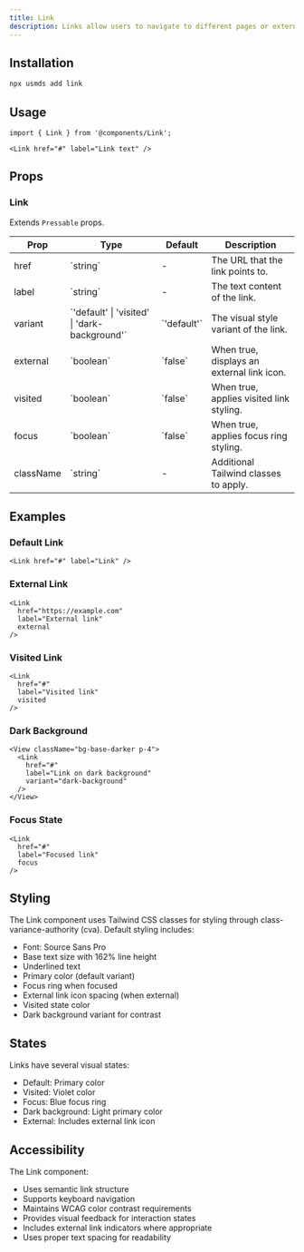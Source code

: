 ```yaml
---
title: Link
description: Links allow users to navigate to different pages or external resources.
---
```


## Installation

```bash
npx usmds add link
```

## Usage

```tsx
import { Link } from '@components/Link';

<Link href="#" label="Link text" />
```

## Props

### Link

Extends `Pressable` props.

<table>
  <thead>
    <tr>
      <th>Prop</th>
      <th>Type</th>
      <th>Default</th>
      <th>Description</th>
    </tr>
  </thead>
  <tbody>
    <tr>
      <td>href</td>
      <td>`string`</td>
      <td>-</td>
      <td>The URL that the link points to.</td>
    </tr>
    <tr>
      <td>label</td>
      <td>`string`</td>
      <td>-</td>
      <td>The text content of the link.</td>
    </tr>
    <tr>
      <td>variant</td>
      <td>`'default' | 'visited' | 'dark-background'`</td>
      <td>`'default'`</td>
      <td>The visual style variant of the link.</td>
    </tr>
    <tr>
      <td>external</td>
      <td>`boolean`</td>
      <td>`false`</td>
      <td>When true, displays an external link icon.</td>
    </tr>
    <tr>
      <td>visited</td>
      <td>`boolean`</td>
      <td>`false`</td>
      <td>When true, applies visited link styling.</td>
    </tr>
    <tr>
      <td>focus</td>
      <td>`boolean`</td>
      <td>`false`</td>
      <td>When true, applies focus ring styling.</td>
    </tr>
    <tr>
      <td>className</td>
      <td>`string`</td>
      <td>-</td>
      <td>Additional Tailwind classes to apply.</td>
    </tr>
  </tbody>
</table>

## Examples

### Default Link

```tsx
<Link href="#" label="Link" />
```

### External Link

```tsx
<Link 
  href="https://example.com" 
  label="External link" 
  external 
/>
```

### Visited Link

```tsx
<Link 
  href="#" 
  label="Visited link" 
  visited 
/>
```

### Dark Background

```tsx
<View className="bg-base-darker p-4">
  <Link 
    href="#" 
    label="Link on dark background" 
    variant="dark-background" 
  />
</View>
```

### Focus State

```tsx
<Link 
  href="#" 
  label="Focused link" 
  focus 
/>
```

## Styling

The Link component uses Tailwind CSS classes for styling through class-variance-authority (cva). Default styling includes:

- Font: Source Sans Pro
- Base text size with 162% line height
- Underlined text
- Primary color (default variant)
- Focus ring when focused
- External link icon spacing (when external)
- Visited state color
- Dark background variant for contrast

## States

Links have several visual states:
- Default: Primary color
- Visited: Violet color
- Focus: Blue focus ring
- Dark background: Light primary color
- External: Includes external link icon

## Accessibility

The Link component:
- Uses semantic link structure
- Supports keyboard navigation
- Maintains WCAG color contrast requirements
- Provides visual feedback for interaction states
- Includes external link indicators where appropriate
- Uses proper text spacing for readability